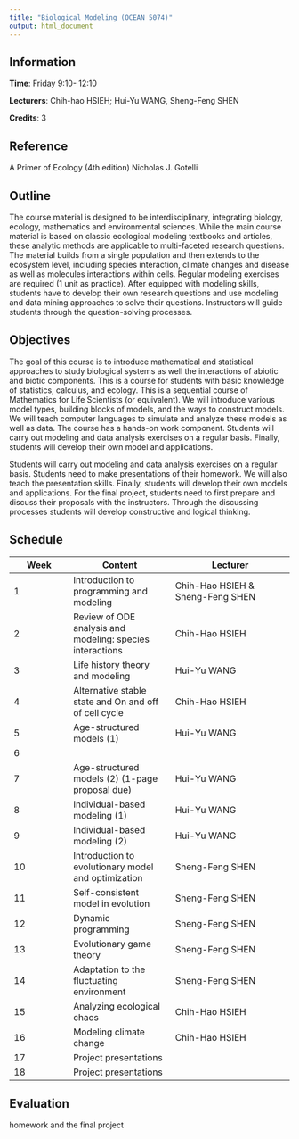 ```yaml
---
title: "Biological Modeling (OCEAN 5074)"
output: html_document
---
```


## Information

**Time**: Friday 9:10- 12:10

**Lecturers**: Chih-hao HSIEH;  Hui-Yu WANG, Sheng-Feng SHEN

**Credits**: 3 

## Reference

A Primer of Ecology (4th edition) Nicholas J. Gotelli

## Outline

The course material is designed to be interdisciplinary, integrating biology, ecology, mathematics and environmental sciences. While the main course material is based on classic ecological modeling textbooks and articles, these analytic methods are applicable to multi-faceted research questions. The material builds from a single population and then extends to the ecosystem level, including species interaction, climate changes and disease as well as molecules interactions within cells. Regular modeling exercises are required (1 unit as practice). After equipped with modeling skills, students have to develop their own research questions and use modeling and data mining approaches to solve their questions. Instructors will guide students through the question-solving processes.

## Objectives

The goal of this course is to introduce mathematical and statistical approaches to study biological systems as well the interactions of abiotic and biotic components. This is a course for students with basic knowledge of statistics, calculus, and ecology. This is a sequential course of Mathematics for Life Scientists (or equivalent). We will introduce various model types, building blocks of models, and the ways to construct models. We will teach computer languages to simulate and analyze these models as well as data. The course has a hands-on work component. Students will carry out modeling and data analysis exercises on a regular basis. Finally, students will develop their own model and applications.

Students will carry out modeling and data analysis exercises on a regular basis. Students need to make presentations of their homework. We will also teach the presentation skills. Finally, students will develop their own models and applications. For the final project, students need to first prepare and discuss their proposals with the instructors. Through the discussing processes students will develop constructive and logical thinking. 

## Schedule

Week|Content|Lecturer
----|-------|--------
1|Introduction to programming and modeling|Chih-Hao HSIEH & Sheng-Feng SHEN
2|Review of ODE analysis and modeling: species interactions|Chih-Hao HSIEH
3|Life history theory and modeling|Hui-Yu WANG
4| Alternative stable state and On and off of cell cycle|Chih-Hao HSIEH
5|Age-structured models (1) |Hui-Yu WANG
6|
7|Age-structured models (2) (1-page proposal due) |Hui-Yu WANG
8|Individual-based modeling (1) |Hui-Yu WANG
9|Individual-based modeling (2) |Hui-Yu WANG
10|Introduction to evolutionary model and optimization|Sheng-Feng SHEN
11|Self-consistent model in evolution|Sheng-Feng SHEN
12|Dynamic programming|Sheng-Feng SHEN
13|Evolutionary game theory|Sheng-Feng SHEN
14|Adaptation to the fluctuating environment |Sheng-Feng SHEN
15|Analyzing ecological chaos|Chih-Hao HSIEH
16|Modeling climate change |Chih-Hao HSIEH
17|Project presentations
18|Project presentations

## Evaluation

homework and the final project





